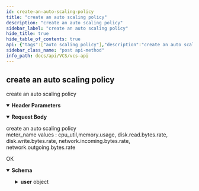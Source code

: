 ```yaml
---
id: create-an-auto-scaling-policy
title: "create an auto scaling policy"
description: "create an auto scaling policy"
sidebar_label: "create an auto scaling policy"
hide_title: true
hide_table_of_contents: true
api: {"tags":["auto scaling policy"],"description":"create an auto scaling policy","parameters":[{"name":"x-api-host","in":"header","description":"Authentication Required Parameters","required":true,"schema":{"type":"string","default":"openstack-taichung-default-2"}}],"requestBody":{"description":"create an auto scaling policy  \nmeter_name values : cpu_util,memory.usage, disk.read.bytes.rate,\n          disk.write.bytes.rate, network.incoming.bytes.rate, network.outgoing.bytes.rate","content":{"application/json":{"schema":{"required":["meter_name","name","project","scale_max_size","scaleup_threshold"],"type":"object","properties":{"name":{"type":"string","example":"TestASP (required)"},"meter_name":{"type":"string","enum":["cpu_util","memory.usage","disk.read.bytes.rate","disk.write.bytes.rate","network.incoming.bytes.rate","network.outgoing.bytes.rate"]},"scaleup_threshold":{"type":"integer"},"scaledown_threshold":{"type":"integer"},"scale_max_size":{"type":"integer"},"project":{"type":"integer"},"desc":{"type":"string","example":"This ASP is for... (optional)"}}}}}},"responses":{"200":{"description":"OK","content":{"application/json":{"schema":{"required":["id","meter_name","name","platform","project","scale_max_size","scaledown_threshold","scaleup_threshold","user"],"type":"object","properties":{"id":{"type":"integer","format":"int64"},"name":{"type":"string"},"project":{"type":"integer","format":"int64"},"description":{"type":"string"},"meter_name":{"type":"string","enum":["cpu_util","memory.usage","disk.read.bytes.rate","disk.write.bytes.rate","network.incoming.bytes.rate","network.outgoing.bytes.rate"]},"scaleup_threshold":{"type":"integer","format":"int64"},"scaledown_threshold":{"type":"integer","format":"int64"},"scale_max_size":{"type":"integer","format":"int64"},"user":{"required":["display_name","email","id","username"],"type":"object","properties":{"id":{"type":"string"},"display_name":{"type":"string"},"username":{"type":"string"},"email":{"type":"string"}}},"platform":{"type":"string"}}}}}}},"method":"post","path":"/auto_scaling_policies/","servers":[{"url":"{apigateway}/api/v3/{ApiHost}/","variables":{"apigateway":{"default":"https://apigateway.twcc.ai"},"ApiHost":{"default":"openstack-taichung-default-2"}}}],"security":[{"ApiKeyAuth":[]}],"securitySchemes":{"ApiKeyAuth":{"type":"apiKey","in":"header","name":"x-api-key"}},"jsonRequestBodyExample":{"name":"TestASP (required)","meter_name":"cpu_util","scaleup_threshold":0,"scaledown_threshold":0,"scale_max_size":0,"project":0,"desc":"This ASP is for... (optional)"},"info":{"version":"1.5.2","title":"VCS API","description":"This is VCS API.\n"},"postman":{"name":"create an auto scaling policy","description":{"content":"create an auto scaling policy","type":"text/plain"},"url":{"path":["auto_scaling_policies",""],"host":["{{baseUrl}}"],"query":[],"variable":[]},"header":[{"disabled":false,"description":{"content":"(Required) Authentication Required Parameters","type":"text/plain"},"key":"x-api-host","value":""},{"key":"Content-Type","value":"application/json"},{"key":"Accept","value":"application/json"}],"method":"POST","body":{"mode":"raw","raw":"\"\"","options":{"raw":{"language":"json"}}}}}
sidebar_class_name: "post api-method"
info_path: docs/api/VCS/vcs-api
---
```



## create an auto scaling policy



create an auto scaling policy

<details style={{"marginBottom":"1rem"}} data-collapsed={false} open={true}><summary style={{}}><strong>Header Parameters</strong></summary><div><ul><ParamsItem className={"paramsItem"} param={{"name":"x-api-host","in":"header","description":"Authentication Required Parameters","required":true,"schema":{"type":"string","default":"openstack-taichung-default-2"}}}></ParamsItem></ul></div></details><MimeTabs><TabItem label={"application/json"} value={"application/json-schema"}><details style={{}} data-collapsed={false} open={true}><summary style={{"textAlign":"left"}}><strong>Request Body</strong></summary><div style={{"textAlign":"left","marginLeft":"1rem"}}><div style={{"marginTop":"1rem","marginBottom":"1rem"}}>

create an auto scaling policy  
meter_name values : cpu_util,memory.usage, disk.read.bytes.rate,
          disk.write.bytes.rate, network.incoming.bytes.rate, network.outgoing.bytes.rate

</div></div><ul style={{"marginLeft":"1rem"}}><SchemaItem collapsible={false} name={"name"} required={true} schemaDescription={undefined} schemaName={"string"} qualifierMessage={undefined} defaultValue={undefined}></SchemaItem><SchemaItem collapsible={false} name={"meter_name"} required={true} schemaDescription={undefined} schemaName={"string"} qualifierMessage={"**Possible values:** [`cpu_util`, `memory.usage`, `disk.read.bytes.rate`, `disk.write.bytes.rate`, `network.incoming.bytes.rate`, `network.outgoing.bytes.rate`]"} defaultValue={undefined}></SchemaItem><SchemaItem collapsible={false} name={"scaleup_threshold"} required={true} schemaDescription={undefined} schemaName={"integer"} qualifierMessage={undefined} defaultValue={undefined}></SchemaItem><SchemaItem collapsible={false} name={"scaledown_threshold"} required={false} schemaDescription={undefined} schemaName={"integer"} qualifierMessage={undefined} defaultValue={undefined}></SchemaItem><SchemaItem collapsible={false} name={"scale_max_size"} required={true} schemaDescription={undefined} schemaName={"integer"} qualifierMessage={undefined} defaultValue={undefined}></SchemaItem><SchemaItem collapsible={false} name={"project"} required={true} schemaDescription={undefined} schemaName={"integer"} qualifierMessage={undefined} defaultValue={undefined}></SchemaItem><SchemaItem collapsible={false} name={"desc"} required={false} schemaDescription={undefined} schemaName={"string"} qualifierMessage={undefined} defaultValue={undefined}></SchemaItem></ul></details></TabItem></MimeTabs><div><ApiTabs><TabItem label={"200"} value={"200"}><div>

OK

</div><div><MimeTabs schemaType={"response"}><TabItem label={"application/json"} value={"application/json"}><SchemaTabs><TabItem label={"Schema"} value={"Schema"}><details style={{}} data-collapsed={false} open={true}><summary style={{"textAlign":"left"}}><strong>Schema</strong></summary><div style={{"textAlign":"left","marginLeft":"1rem"}}></div><ul style={{"marginLeft":"1rem"}}><SchemaItem collapsible={false} name={"id"} required={false} schemaDescription={undefined} schemaName={"int64"} qualifierMessage={undefined} defaultValue={undefined}></SchemaItem><SchemaItem collapsible={false} name={"name"} required={false} schemaDescription={undefined} schemaName={"string"} qualifierMessage={undefined} defaultValue={undefined}></SchemaItem><SchemaItem collapsible={false} name={"project"} required={false} schemaDescription={undefined} schemaName={"int64"} qualifierMessage={undefined} defaultValue={undefined}></SchemaItem><SchemaItem collapsible={false} name={"description"} required={false} schemaDescription={undefined} schemaName={"string"} qualifierMessage={undefined} defaultValue={undefined}></SchemaItem><SchemaItem collapsible={false} name={"meter_name"} required={false} schemaDescription={undefined} schemaName={"string"} qualifierMessage={"**Possible values:** [`cpu_util`, `memory.usage`, `disk.read.bytes.rate`, `disk.write.bytes.rate`, `network.incoming.bytes.rate`, `network.outgoing.bytes.rate`]"} defaultValue={undefined}></SchemaItem><SchemaItem collapsible={false} name={"scaleup_threshold"} required={false} schemaDescription={undefined} schemaName={"int64"} qualifierMessage={undefined} defaultValue={undefined}></SchemaItem><SchemaItem collapsible={false} name={"scaledown_threshold"} required={false} schemaDescription={undefined} schemaName={"int64"} qualifierMessage={undefined} defaultValue={undefined}></SchemaItem><SchemaItem collapsible={false} name={"scale_max_size"} required={false} schemaDescription={undefined} schemaName={"int64"} qualifierMessage={undefined} defaultValue={undefined}></SchemaItem><SchemaItem collapsible={true} className={"schemaItem"}><details style={{}}><summary style={{}}><strong>user</strong><span style={{"opacity":"0.6"}}> object</span></summary><div style={{"marginLeft":"1rem"}}><SchemaItem collapsible={false} name={"id"} required={false} schemaDescription={undefined} schemaName={"string"} qualifierMessage={undefined} defaultValue={undefined}></SchemaItem><SchemaItem collapsible={false} name={"display_name"} required={false} schemaDescription={undefined} schemaName={"string"} qualifierMessage={undefined} defaultValue={undefined}></SchemaItem><SchemaItem collapsible={false} name={"username"} required={false} schemaDescription={undefined} schemaName={"string"} qualifierMessage={undefined} defaultValue={undefined}></SchemaItem><SchemaItem collapsible={false} name={"email"} required={false} schemaDescription={undefined} schemaName={"string"} qualifierMessage={undefined} defaultValue={undefined}></SchemaItem></div></details></SchemaItem><SchemaItem collapsible={false} name={"platform"} required={false} schemaDescription={undefined} schemaName={"string"} qualifierMessage={undefined} defaultValue={undefined}></SchemaItem></ul></details></TabItem><TabItem label={"Example (from schema)"} value={"Example (from schema)"}><ResponseSamples responseExample={"{\n  \"id\": 0,\n  \"name\": \"string\",\n  \"project\": 0,\n  \"description\": \"string\",\n  \"meter_name\": \"cpu_util\",\n  \"scaleup_threshold\": 0,\n  \"scaledown_threshold\": 0,\n  \"scale_max_size\": 0,\n  \"user\": {\n    \"id\": \"string\",\n    \"display_name\": \"string\",\n    \"username\": \"string\",\n    \"email\": \"string\"\n  },\n  \"platform\": \"string\"\n}"} language={"json"}></ResponseSamples></TabItem></SchemaTabs></TabItem></MimeTabs></div></TabItem></ApiTabs></div>
      